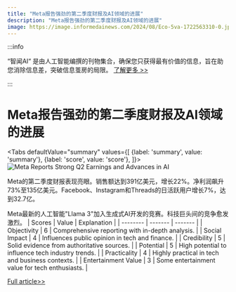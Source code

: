```yaml
---
title: "Meta报告强劲的第二季度财报及AI领域的进展"
description: "Meta报告强劲的第二季度财报及AI领域的进展"
image: https://image.informedainews.com/2024/08/Eco-5va-1722563310-0.jpg
---
```



:::info

“智闻AI“ 是由人工智能编撰的刊物集合，确保您只获得最有价值的信息，旨在助您消除信息差，突破信息茧房的局限。  [了解更多 >>](/)

:::

# Meta报告强劲的第二季度财报及AI领域的进展


<Tabs
	defaultValue="summary"
	values={[
	{label: 'summary', value: 'summary'},
	{label: 'score', value: 'score'},
]}>
<TabItem value="summary">
<img
  src="https://image.informedainews.com/2024/08/Eco-5va-1722563310-0.jpg"
  alt="Meta Reports Strong Q2 Earnings and Advances in AI"
/>



Meta的第二季度财报表现亮眼。销售额达到391亿美元，增长22%。净利润飙升73%至135亿美元。Facebook、Instagram和Threads的日活跃用户增长7%，达到32.7亿。

Meta最新的人工智能"Llama 3"加入生成式AI开发的竞赛。科技巨头间的竞争愈发激烈。
</TabItem>
<TabItem value="score">
	| Scores     | Value   | Explanation |
	| -------- | ------- | ------- |
	| Objectivity  | 6    | Comprehensive reporting with in-depth analysis.    |
	| Social Impact | 4     | Influences public opinion in tech and finance.    |
	| Credibility    | 5    | Solid evidence from authoritative sources.    |
	| Potential    | 5    | High potential to influence tech industry trends.    |
	| Practicality    | 4    | Highly practical in tech and business contexts.    |
	| Entertainment Value    | 3    | Some entertainment value for tech enthusiasts.    |
</TabItem>
</Tabs>

[Full article>>](https://www3.nhk.or.jp/nhkworld/en/news/20240801_29/)
